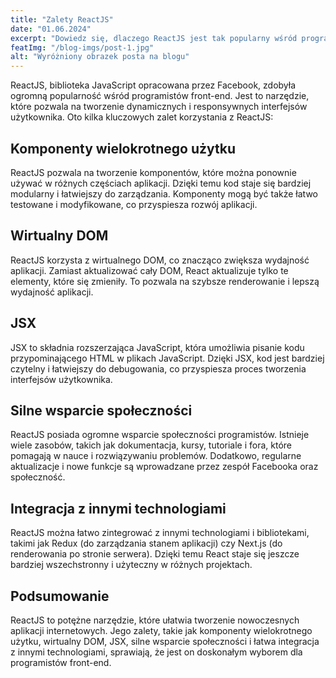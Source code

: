 ---
title: "Zalety ReactJS"
date: "01.06.2024"
excerpt: "Dowiedz się, dlaczego ReactJS jest tak popularny wśród programistów."
featImg: "/blog-imgs/post-1.jpg"
alt: "Wyróżniony obrazek posta na blogu"
---

ReactJS, biblioteka JavaScript opracowana przez Facebook, zdobyła ogromną popularność wśród programistów front-end. Jest to narzędzie, które pozwala na tworzenie dynamicznych i responsywnych interfejsów użytkownika. Oto kilka kluczowych zalet korzystania z ReactJS:

## Komponenty wielokrotnego użytku

ReactJS pozwala na tworzenie komponentów, które można ponownie używać w różnych częściach aplikacji. Dzięki temu kod staje się bardziej modularny i łatwiejszy do zarządzania. Komponenty mogą być także łatwo testowane i modyfikowane, co przyspiesza rozwój aplikacji.

## Wirtualny DOM

ReactJS korzysta z wirtualnego DOM, co znacząco zwiększa wydajność aplikacji. Zamiast aktualizować cały DOM, React aktualizuje tylko te elementy, które się zmieniły. To pozwala na szybsze renderowanie i lepszą wydajność aplikacji.

## JSX

JSX to składnia rozszerzająca JavaScript, która umożliwia pisanie kodu przypominającego HTML w plikach JavaScript. Dzięki JSX, kod jest bardziej czytelny i łatwiejszy do debugowania, co przyspiesza proces tworzenia interfejsów użytkownika.

## Silne wsparcie społeczności

ReactJS posiada ogromne wsparcie społeczności programistów. Istnieje wiele zasobów, takich jak dokumentacja, kursy, tutoriale i fora, które pomagają w nauce i rozwiązywaniu problemów. Dodatkowo, regularne aktualizacje i nowe funkcje są wprowadzane przez zespół Facebooka oraz społeczność.

## Integracja z innymi technologiami

ReactJS można łatwo zintegrować z innymi technologiami i bibliotekami, takimi jak Redux (do zarządzania stanem aplikacji) czy Next.js (do renderowania po stronie serwera). Dzięki temu React staje się jeszcze bardziej wszechstronny i użyteczny w różnych projektach.

## Podsumowanie

ReactJS to potężne narzędzie, które ułatwia tworzenie nowoczesnych aplikacji internetowych. Jego zalety, takie jak komponenty wielokrotnego użytku, wirtualny DOM, JSX, silne wsparcie społeczności i łatwa integracja z innymi technologiami, sprawiają, że jest on doskonałym wyborem dla programistów front-end.
